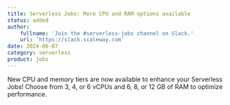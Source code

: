 ```yaml
---
title: Serverless Jobs: More CPU and RAM options available
status: added
author:
    fullname: 'Join the #serverless-jobs channel on Slack.'
    url: 'https://slack.scaleway.com'
date: 2024-06-07
category: serverless
product: jobs
---
```


New CPU and memory tiers are now available to enhance your Serverless Jobs! Choose from 3, 4, or 6 vCPUs and 6, 8, or 12 GB of RAM to optimize performance.


